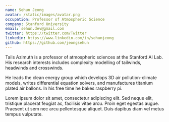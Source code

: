 ```yaml
---
name: Sehun Jeong
avatar: /static/images/avatar.png
occupation: Professor of Atmospheric Science
company: Stanford University
email: sehun.dev@gmail.com
twitter: https://twitter.com/Twitter
linkedin: https://www.linkedin.com/in/sehunjeong
github: https://github.com/jeongsehun
---
```


Tails Azimuth is a professor of atmospheric sciences at the Stanford AI Lab. His research interests includes complexity modelling of tailwinds, headwinds and crosswinds.

He leads the clean energy group which develops 3D air pollution-climate models, writes differential equation solvers, and manufactures titanium plated air ballons. In his free time he bakes raspberry pi.

Lorem ipsum dolor sit amet, consectetur adipiscing elit. Sed neque elit, tristique placerat feugiat ac, facilisis vitae arcu. Proin eget egestas augue. Praesent ut sem nec arcu pellentesque aliquet. Duis dapibus diam vel metus tempus vulputate.
